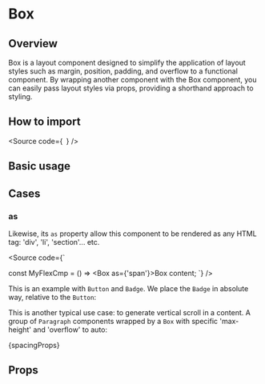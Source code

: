 


<Meta of={Stories} />

<H1>Box</H1>

<H2>Overview</H2>

Box is a layout component designed to simplify the application of layout styles such as margin, position, padding, and overflow to a functional component.
By wrapping another component with the Box component, you can easily pass layout styles via props, providing a shorthand approach to styling.

<H2>How to import</H2>

<Source
  code={`
`}
/>

<H2>Basic usage</H2>

<Canvas of={Stories.Base} />

<H2>Cases</H2>

<H3>as</H3>

Likewise, its `as` property allow this component to be rendered as any HTML tag:
'div', 'li', 'section'... etc.

<Source
  code={`

const MyFlexCmp = () => <Box as={'span'}>Box content</Box>;
`}
/>

This is an example with `Button` and `Badge`. We place the `Badge` in absolute
way, relative to the `Button`:

<Canvas of={CaseStories.PlacingFunctionalComponents} />

This is another typical use case: to generate vertical scroll in a content.
A group of `Paragraph` components wrapped by a `Box` with specific 'max-height'
and 'overflow' to auto:

<Canvas of={CaseStories.Scrolled} />

<Markdown>{spacingProps}</Markdown>

<H2>Props</H2>

<ArgTypes of={Stories} />
